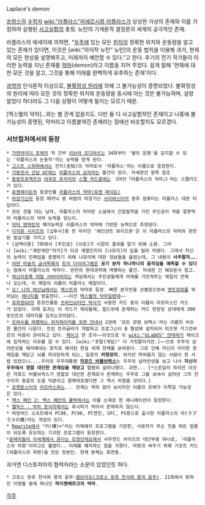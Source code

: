 Laplace's demon

[[프랑스]]의 [[수학]]자 [[wiki:"라플라스"피에르시몽 라플라스]]가 상상한 가상의 존재와 이를 가정하여 실행된 [[사고실험]]의 총칭. 뉴턴의 기계론적 결정론의 세계의 궁극적인 존재.

라플라스의 에세이에 의하면, "[[우주]]에 있는 모든 [[원자]]의 정확한 위치와 운동량을 알고 있는 존재가 있다면, 이것은 [wiki:"아이작 뉴턴" 뉴턴]의 운동 법칙을 이용해 과거, 현재의 모든 현상을 설명해주고, 미래까지 예언할 수 있다."고 한다. 후기의 전기 작가들이 이러한 능력을 지닌 존재를 [[악마]](demon)라고 이름을 지어 주었다. 쉽게 말해 '현재에 대한 모든 것을 알고, 그것을 통해 미래를 완벽하게 유추하는 존재'이다.

[[과학]]의 인식론적 이상으로, [[불확정성 원리]]에 의해 그 불가능성이 증명되었다. 불확정성의 원리에 따라 모든 것의 정확한 위치와 운동량을 동시에 아는 것은 불가능하며, 설령 알았다 하더라도 그 다음 상황이 어떻게 될지는 모르기 때문.

[맥스웰의 악마]…와는 별 관계 없을지도. 다만 둘 다 사고실험적인 존재이고 나중에 불가능성이 증명된, 악마라고 이름붙여진 존재라는 점에선 비슷할지도 모르겠다.

=== 서브컬처에서의 등장 ===
 * [[가면라이더 포제]]의 적 간부 [[리브라 조디아츠]]는 34화부터 '별의 운명'을 감지할 수 있는 '라플라스의 눈동자'라는 능력을 얻게 된다.
 * [[고스트 스위퍼]]에서는 전지(全知)의 악마로서 '라플라스'라는 이름으로 등장한다. 
 * [[기동전사 건담 UC]]에는 [[라플라스의 상자]]라는 물건이 있다. 자세한건 항목 참조
 * [[동방프로젝트]]의 [[야쿠모 유카리]]의 [[스펠 카드(동방 프로젝트)|스펠 카드]]중에는 《마안「라플라스의 악마」》라는 스펠카드가 있다.
 * [[로젠메이든]]의 등장인물 [[라플라스의 악마(로젠 메이든)]]
 * [[마장기신]]의 등장 메카닉 중 바람의 마장기신 [[사이바스터]]의 중추 컴퓨터는 라플라스 데몬 타입이다.
 * 모든 것을 아는 남자, 라플라스의 악마란 소설에서 간질발작을 가진 주인공이 약을 잘못먹어 라플라스의 악마 능력을 얻는다.
 * [[닥터 맨하탄]]의 예지능력은 라플라스의 악마에 기반한 능력으로 추정된다.
 * [[디지몬 시리즈]]의 [십투사]중 한 마리인 '에인션트 와이즈몬'은 이 라플라스의 악마와 관련된 필살기를 가지고 있다.
 * [삼백이론] 7화에서 [주인공] [이로]가 시험의 결과를 알기 위해 소환. 그러나 [wiki:"계란계란"작가]가 이과 계열인지라 [나유리]의 입을 빌려 까였다. 그래서 자신의 능력이 진짜임을 증명하기 위해 나유리에 대한 정보들을 읊었는데, 그 내용이 '''사주팔자'''…….
 * [[어떤 마술의 금서목록]]의 [[트리 다이어그램]]은 '''공기 분자 하나하나의 움직임을 예측할 수 있다'''는 점에서 라플라스의 악마다. 완전히 현대과학에 역행하는 물건. 자세한 건 해당문서 참고.
 * [[여신이문록 데빌 서바이버]]라는 게임에서는 주인공들에게 미래를 가르쳐주는 메일이 언제나 오는데, 이 메일의 이름이 라플라스 메일이다.
 * [[오! 나의 여신님]]에서는 [[엑스트라]] 악마로 등장. 빠른 분자만을 선별함으로써 [[엔트로피]]를 뛰어넘는 [[에너지]]를 방출한다. ~~이건 [[맥스웰의 악마]]일텐데~~
 * [[유희왕]]GX의 등장인물중 [[츠바인슈타인 박사]]가 사용한 카드 중의 이름이 라프라스인 카드가 있었다. 이때 효과는 이 카드가 제외될때, 필드위에 존재하는 카드 한장당 상대에게 300포인트의 데미지를 입히는것이었다.
 * [[은하수를 여행하는 히치하이커를 위한 안내서]] 2권에 '모든 관점 보텍스'라는 이름의 비슷한 물건이 나온다. 트린 트라굴라가 개발하고 프로그스타 B 행성에 설치되어 피즈팟 가그르바르의 마음이 관리하고 있다. [[케이크]] 한 조각~~이것으로 이 [[wiki:"GLaDOS" 얀데레]]가 케이크에 집착하는 이유를 알 수 있다. [wiki:"포탈(게임)" 다 거짓말이지만.]~~으로 우주의 삼라만상을 해석해내는 장치로 해석된 현실 세계 전체를 보여준다. 그로 인해 자신이 미미한 존재임을 깨닫고 뇌를 파괴당하게 되는, 일종의 '''처형장치'''. 하지만 먹혀들지 않는 사람이 한 사람 있었으니....우리의 우주대통령 '''[[자포드 비블브락스]]'''는 우주의 삼라만상을 보고 나서 '''자신이 우주에서 정말 대단한 존재임을 깨닫고''' 멀쩡히 걸어나왔다. 과연... [*스포일러 하지만 이것은 자포드 비블브락스가 정말로 대단한 존재로서 존재하는 우주로 그를 보내서 살려낸 그의 친구이자 동료의 도움 덕분이고 원래대로였다면 그 역시 미쳤을 것이다.]
 * [[포켓몬스터]]의 [[라프라스]]와는... 관계는 딱히 없어 보이지만 이름의 유래가 이쪽일 가능성은 있다.
 * [[맥스 페인 2: 맥스 페인의 몰락]]에서는 이를 소재로 한 애니메이션이 등장한다.
 * [[헬릭스 - 악마 포식자]]에서는 루시퍼가 먹어서 존재하지 않는다.
 * 허밍버드 소프트에서 PC88, PC98, PC엔진, SFC, PS용으로 출시한 라플라스의 마(ラプラスの魔)라는 게임이 있다. 
 * [[Rewrite]]에서 "라(裸)+"라는 미래예지 프로그램을 가장한, 사용자가 무슨 짓을 하든 알몸이 되도록 유도하는 기괴한 프로그램이 등장한다.
 *[[문제아들이 이세계에서 온다는 모양인데요]]에서 사우전드 아이즈의 대간부중 하나로, '라플라스의 마왕'이라고도 불렸다.. 미래를 예지하는 힘을 가졌다. 마왕과 싸우기 위해 기프트 카드(라플라스의 파편)을 만든 장본인. 현재 본체는 휴면중.
과거엔 디스토피아의 협력자라는 소문이 있었던듯 하다.
 * 크로스 앙쥬 천사와 용의 윤무-[[엠브리오(크로스 앙쥬 천사와 용의 윤무)]]. 21화에서 밝혀진 이명들 중에 하나인 '''하이젠베르크의 악마'''.

[[각주]]
